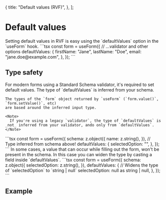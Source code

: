 
  {
    title: "Default values (RVF)",
  },
];

# Default values

<Row>
  <Col>
    Setting default values in RVF is easy using the `defaultValues` option in the `useForm` hook.
  </Col>
  <Col>
    ```tsx
    const form = useForm({
      // ...validator and other options
      defaultValues: {
        firstName: "Jane",
        lastName: "Doe",
        email: "jane.doe@example.com",
      },
    });
    ```
  </Col>
</Row>

## Type safety

<Row>
  <Col>
    For modern forms using a Standard Schema validator, it's required to set default values.
    The type of `defaultValues` is inferred from your schema.

    The types of the `form` object returned by `useForm` (`form.value()`, `form.setValue()`, etc)
    are based around the inferred input type.

    <Note>
      If you're using a legacy `validator`, the type of `defaultValues` is _not_ inferred from your validator, ando only from `defaultValues`.
    </Note>
  </Col>
  <Col>
    ```tsx
    const form = useForm({
      schema: z.object({
        name: z.string(),
      }),
      // Type inferred from schema above!
      defaultValues: {
        selectedOption: "",
      },
    });
    ```
  </Col>
</Row>

<Row>
  <Col>
    In some cases, a value that can occur while filling out the form, won't be present in the schema.
    In this case you can widen the type by casting a field inside `defaultValues`.
  </Col>
  <Col>
    ```tsx
    const form = useForm({
      schema: z.object({
        selectedOption: z.string(),
      }),
      defaultValues: {
        // Widens the type of `selectedOption` to `string | null`
        selectedOption: null as string | null,
      },
    });
    ```
  </Col>
</Row>

## Example

<DefaultValuesExample />
